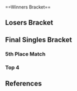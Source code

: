{{DISPLAYTITLE:MLG Long Island 2007: Singles Bracket}}{{SetGame|melee}}
{{tabs static
|name1=Overview
|link1=MLG/2007/Long Island
|name2=Singles Bracket
|link2=MLG/2007/Long Island/Singles Bracket
|This=2
}}<br/>
==Winners Bracket==
{{16DEWBracketA2
|tourneylink=MLG/2007/Long Island
|tourneyname=MLG Long Island 2007
|column-width=180

<!-- Ro16 -->
|r1m1p1=PC Chris |r1m1p1flag=us |r1m1p1score={{win}}
|r1m1p2=Dave |r1m1p2flag=us |r1m1p2score=
|r1m1win=1

|r1m2p1=Alejandro P |r1m2p1flag=us |r1m2p1score=
|r1m2p2=Husband |r1m2p2flag=us |r1m2p2score={{win}}
|r1m2win=2

|r1m3p1=Isai |r1m3p1flag=us |r1m3p1score=1
|r1m3p2=Bum |r1m3p2flag=us |r1m3p2score=3
|r1m3win=2
|r1m3p1char1=cf |r1m3p2char1=dk |r1m3p1stock1=0 |r1m3p2stock1=2 |r1m3win1=2 |r1m3stage1=Dream Land
|r1m3p1char2=cf |r1m3p2char2=dk |r1m3p1stock2=1 |r1m3p2stock2=0 |r1m3win2=1 |r1m3stage2=Poké Floats
|r1m3p1char3=cf |r1m3p2char3=dk |r1m3p1stock3=0 |r1m3p2stock3=2 |r1m3win3=2 |r1m3stage3=Brinstar
|r1m3p1char4=cf |r1m3p2char4=dk |r1m3p1stock4=0 |r1m3p2stock4=2 |r1m3win4=2 |r1m3stage4=Pokémon Stadium
|r1m3details={{BracketMatchDetails|reddit=|comment=|vodgame1=https://youtu.be/L_h_Vzv2LEU|vodgame2=https://youtu.be/HsrlqfrIOo0|vodgame3=https://youtu.be/kHFqHbsvLkE|vodgame4=https://youtu.be/b0nGe37g4xw}}

|r1m4p1=Ace Marth |r1m4p1flag=us |r1m4p1score=
|r1m4p2=Mew2King |r1m4p2flag=us |r1m4p2score={{win}}
|r1m4win=2

|r1m5p1=KoreanDJ |r1m5p1flag=us |r1m5p1score={{win}}
|r1m5p2=WarriorKnight |r1m5p2flag=us |r1m5p2score=
|r1m5win=1

|r1m6p1=DJ Nintendo |r1m6p1flag=us |r1m6p1score=
|r1m6p2=Plank |r1m6p2flag=us |r1m6p2score={{win}}
|r1m6win=2

|r1m7p1=Chillin |r1m7p1flag=us |r1m7p1score={{win}}
|r1m7p2=KillaFox |r1m7p2flag=us |r1m7p2score=
|r1m7win=1

|r1m8p1=Hayato |r1m8p1flag=us |r1m8p1score=1
|r1m8p2=ChuDat |r1m8p2flag=us |r1m8p2score=3
|r1m8win=2
|r1m8p1char1=sheik |r1m8p2char1=ic |r1m8p1stock1=0 |r1m8p2stock1=2 |r1m8win1=2 |r1m8stage1=Pokémon Stadium
|r1m8p1char2=doc |r1m8p2char2=pikachu |r1m8p1stock2=1 |r1m8p2stock2=0 |r1m8win2=1 |r1m8stage2=Final Destination
|r1m8p1char3=doc |r1m8p2char3=ic |r1m8p1stock3=0 |r1m8p2stock3=2 |r1m8win3=2 |r1m8stage3=Final Destination
|r1m8p1char4=doc |r1m8p2char4=ic |r1m8p1stock4=0 |r1m8p2stock4=1 |r1m8win4=2 |r1m8stage4=Final Destination
|r1m8details={{BracketMatchDetails|reddit=|comment=|vodgame1=https://youtu.be/iK9b64RSnV0|vodgame2=https://youtu.be/vxZActUZuwo|vodgame3=https://youtu.be/1CkR6ojASl0|vodgame4=https://youtu.be/zpBwCYhnJPU}}

<!-- QUARTERFINALS -->
|r2m1p1=PC Chris |r2m1p1flag=us |r2m1p1score=3
|r2m1p2=Husband |r2m1p2flag=us |r2m1p2score=0
|r2m1win=1
|r2m1p1char1=fox |r2m1p2char1=marth |r2m1p1stock1=2 |r2m1p2stock1=0 |r2m1win1=1 |r2m1stage1=Battlefield
|r2m1p1char2=fox |r2m1p2char2=marth |r2m1p1stock2=2 |r2m1p2stock2=0 |r2m1win2=1 |r2m1stage2=Final Destination
|r2m1p1char3=fox |r2m1p2char3=marth |r2m1p1stock3=1 |r2m1p2stock3=0 |r2m1win3=1 |r2m1stage3=Pokémon Stadium
|r2m1details={{BracketMatchDetails|reddit=|comment=|vodgame1=https://youtu.be/To58c9OvVSk|vodgame2=https://youtu.be/cicI0PFLO7w|vodgame3=https://youtu.be/0eld-koUwCY}}

|r2m2p1=Bum |r2m2p1flag=us |r2m2p1score=1
|r2m2p2=Mew2King |r2m2p2flag=us |r2m2p2score=3
|r2m2win=2
|r2m2p1char1=dk |r2m2p2char1=fox |r2m2p1stock1=0 |r2m2p2stock1=1 |r2m2win1=2 |r2m2stage1=Final Destination
|r2m2p1char2=dk |r2m2p2char2=fox |r2m2p1stock2=0 |r2m2p2stock2=1 |r2m2win2=2 |r2m2stage2=Brinstar
|r2m2p1char3=dk |r2m2p2char3=fox |r2m2p1stock3=2 |r2m2p2stock3=0 |r2m2win3=1 |r2m2stage3=Kongo Jungle
|r2m2p1char4=dk |r2m2p2char4=fox |r2m2p1stock4=0 |r2m2p2stock4=1 |r2m2win4=2 |r2m2stage4=Poké Floats
|r2m2details={{BracketMatchDetails|reddit=|comment=|vodgame1=https://youtu.be/nHwV8L01p54|vodgame2=https://youtu.be/P8kdJ9uNmKo|vodgame3=https://youtu.be/wQmDjnvFr70|vodgame4=https://youtu.be/ac96LgHKKD4}}

|r2m3p1=KoreanDJ |r2m3p1flag=us |r2m3p1score={{win}}
|r2m3p2=Plank |r2m3p2flag=us |r2m3p2score=
|r2m3win=1

|r2m4p1=Chillin |r2m4p1flag=us |r2m4p1score=1
|r2m4p2=ChuDat |r2m4p2flag=us |r2m4p2score=3
|r2m4win=2
|r2m4p1char1=fox |r2m4p2char1=ic |r2m4p1stock1=0 |r2m4p2stock1=2 |r2m4win1=2 |r2m4stage1=Dream Land
|r2m4p1char2=fox |r2m4p2char2=ic |r2m4p1stock2=0 |r2m4p2stock2=2 |r2m4win2=2 |r2m4stage2=Yoshi's Story
|r2m4p1char3=fox |r2m4p2char3=ic |r2m4p1stock3=2 |r2m4p2stock3=0 |r2m4win3=1 |r2m4stage3=Fountain of Dreams
|r2m4p1char4=fox |r2m4p2char4=ic |r2m4p1stock4=0 |r2m4p2stock4=2 |r2m4win4=2 |r2m4stage4=Final Destination
|r2m4details={{BracketMatchDetails|reddit=|comment=|vodgame1=https://youtu.be/0eIZ6k2_d9U|vodgame2=https://youtu.be/EbmV1aHyMgU|vodgame3=https://youtu.be/C4AhqaZ9GEg|vodgame4=https://youtu.be/V2kaicmxcag}}

<!-- SEMIFINALS -->
|r3m1p1=PC Chris |r3m1p1flag=us |r3m1p1score=0
|r3m1p2=Mew2King |r3m1p2flag=us |r3m1p2score=3
|r3m1win=2
|r3m1p1char1=falco |r3m1p2char1=marth |r3m1p1stock1=0 |r3m1p2stock1=1 |r3m1win1=2 |r3m1stage1=Battlefield
|r3m1p1char2=falco |r3m1p2char2=marth |r3m1p1stock2=0 |r3m1p2stock2=3 |r3m1win2=2 |r3m1stage2=Yoshi's Story
|r3m1p1char3=sheik |r3m1p2char3=marth |r3m1p1stock3=0 |r3m1p2stock3=2 |r3m1win3=2 |r3m1stage3=Dream Land
|r3m1p1char4= |r3m1p2char4= |r3m1p1stock4= |r3m1p2stock4= |r3m1win4= |r3m1stage4=
|r3m1p1char5= |r3m1p2char5= |r3m1p1stock5= |r3m1p2stock5= |r3m1win5= |r3m1stage5=
|r3m1date=
|r3m1finished=
|r3m1details={{BracketMatchDetails|lrthread=|vodgame1=https://www.youtube.com/watch?v=tuREBIwqbu0|vodgame2=https://www.youtube.com/watch?v=4YPztTWKFkI|vodgame3=https://www.youtube.com/watch?v=QNrGuYYHTyw}}

|r3m2p1=KoreanDJ |r3m2p1flag=us |r3m2p1score=3
|r3m2p2=ChuDat |r3m2p2flag=us |r3m2p2score=0
|r3m2win=1
|r3m2p1char1=marth |r3m2p2char1=ic |r3m2p1stock1=2 |r3m2p2stock1=0 |r3m2win1=1 |r3m2stage1=Battlefield
|r3m2p1char2=marth |r3m2p2char2=pikachu |r3m2p1stock2=2 |r3m2p2stock2=0 |r3m2win2=1 |r3m2stage2=Yoshi's Story
|r3m2p1char3=marth |r3m2p2char3=ic |r3m2p1stock3=1 |r3m2p2stock3=0 |r3m2win3=1 |r3m2stage3=Final Destination
|r3m2p1char4= |r3m2p2char4= |r3m2p1stock4= |r3m2p2stock4= |r3m2win4= |r3m2stage4=
|r3m2p1char5= |r3m2p2char5= |r3m2p1stock5= |r3m2p2stock5= |r3m2win5= |r3m2stage5=
|r3m2date=
|r3m2finished=
|r3m2details={{BracketMatchDetails|lrthread=|vodgame1=https://www.youtube.com/watch?v=sr2fS9-570k|vodgame2=https://www.youtube.com/watch?v=xlFBybaDEK8|vodgame3=https://www.youtube.com/watch?v=SZoqQP9L49Y}}
}}
==Losers Bracket==
{{16DELBracketSmwA
|tourneylink=MLG/2007/Long Island
|tourneyname=MLG Long Island 2007
|l1placement=13-16
|l2placement=9-12
|l3placement=7-8
|l4placement=
|column-width=190

<!-- Round 1 -->
|l1m1p1=Dave |l1m1p1flag=us |l1m1p1score=
|l1m1p2=Alejandro P |l1m1p2flag=us |l1m1p2score={{win}}
|l1m1win=2

|l1m2p1=Isai |l1m2p1flag=us |l1m2p1score={{win}}
|l1m2p2=Ace Marth |l1m2p2flag=us |l1m2p2score= 
|l1m2win=1

|l1m3p1=WarriorKnight |l1m3p1flag=us |l1m3p1score={{win}}
|l1m3p2=DJ Nintendo |l1m3p2flag=us |l1m3p2score=
|l1m3win=1

|l1m4p1=KillaFox |l1m4p1flag=us |l1m4p1score={{win}}
|l1m4p2=Hayato |l1m4p2flag=us |l1m4p2score= 
|l1m4win=1

<!-- Round 2 -->
|l2m1p1=Chillin |l2m1p1flag=us |l2m1p1score={{win}}
|l2m1p2=Alejandro P |l2m1p2flag=us |l2m1p2score=
|l2m1win=1

|l2m2p1=Plank |l2m2p1flag=us |l2m2p1score=
|l2m2p2=Isai |l2m2p2flag=us |l2m2p2score={{win}}
|l2m2win=2

|l2m3p1=Bum |l2m3p1flag=us |l2m3p1score={{win}}
|l2m3p2=WarriorKnight |l2m3p2flag=us |l2m3p2score=
|l2m3win=1

|l2m4p1=Husband |l2m4p1flag=us |l2m4p1score=2
|l2m4p2=KillaFox |l2m4p2flag=us |l2m4p2score=3
|l2m4win=2
|l2m4p1char1=marth |l2m4p2char1=fox |l2m4p1stock1=1 |l2m4p2stock1=0 |l2m4win1=1 |l2m4stage1=Dream Land
|l2m4p1char2=marth |l2m4p2char2=fox |l2m4p1stock2=0 |l2m4p2stock2=1 |l2m4win2=2 |l2m4stage2=Rainbow Cruise
|l2m4p1char3=marth |l2m4p2char3=fox |l2m4p1stock3=0 |l2m4p2stock3=1 |l2m4win3=2 |l2m4stage3=Final Destination
|l2m4p1char4=marth |l2m4p2char4=fox |l2m4p1stock4=1 |l2m4p2stock4=0 |l2m4win4=1 |l2m4stage4=Battlefield
|l2m4p1char5=marth |l2m4p2char5=fox |l2m4p1stock5=0 |l2m4p2stock5=1 |l2m4win5=2 |l2m4stage5=Green Greens
|l2m4details={{BracketMatchDetails|reddit=|comment=|vodgame1=https://youtu.be/quwGWPUGyHM|vodgame2=https://youtu.be/j5NL3wQ6MaA|vodgame3=https://youtu.be/kFd7UBjwGUA|vodgame4=https://youtu.be/KT0Et5Ilgys|vodgame5=https://youtu.be/FZ19xca2sLw}}

<!-- Round 3 -->
|l3m1p1=Chillin |l3m1p1flag=us| l3m1p1score={{win}}
|l3m1p2=Isai |l3m1p2flag=us| l3m1p2score=
|l3m1win=1

|l3m2p1=Bum |l3m2p1flag=us |l3m2p1score=3
|l3m2p2=KillaFox |l3m2p2flag=us |l3m2p2score=2
|l3m2win=1
|l3m2p1char1=donkey kong |l3m2p2char1=fox |l3m2p1stock1=1 |l3m2p2stock1=0 |l3m2win1=1 |l3m2stage1=Fountain of Dreams
|l3m2p1char2=donkey kong |l3m2p2char2=fox |l3m2p1stock2=2 |l3m2p2stock2=0 |l3m2win2=1 |l3m2stage2=Yoshi's Story
|l3m2p1char3=donkey kong |l3m2p2char3=fox |l3m2p1stock3=0 |l3m2p2stock3=2 |l3m2win3=2 |l3m2stage3=Rainbow Cruise
|l3m2p1char4=donkey kong |l3m2p2char4=fox |l3m2p1stock4=0 |l3m2p2stock4=1 |l3m2win4=2 |l3m2stage4=Dream Land
|l3m2p1char5=donkey kong |l3m2p2char5=fox |l3m2p1stock5=2 |l3m2p2stock5=0 |l3m2win5=1 |l3m2stage5=Final Destination
|l3m2date=
|l3m2finished=
|l3m2details={{BracketMatchDetails|lrthread=|vodgame1=https://www.youtube.com/watch?v=E3vE_Ec0q5s|vodgame2=https://www.youtube.com/watch?v=SNYMeXs2VIs|vodgame3=https://www.youtube.com/watch?v=pjVkR1vuNGE|vodgame4=https://www.youtube.com/watch?v=cMWRcfx9bKw|vodgame5=https://www.youtube.com/watch?v=tv0X_JLBeV8}}

<!-- Round 4 -->
|l4m1p1=PC Chris |l4m1p1flag=us |l4m1p1score={{win}}
|l4m1p2=Chillin |l4m1p2flag=us |l4m1p2score=
|l4m1win=1

|l4m2p1=ChuDat |l4m2p1flag=us |l4m2p1score=1
|l4m2p2=Bum |l4m2p2flag=us |l4m2p2score=3
|l4m2win=2
|l4m2p1char1=ic |l4m2p2char1=donkey kong |l4m2p1stock1=1 |l4m2p2stock1=0 |l4m2win1=1 |l4m2stage1=Yoshi's Story
|l4m2p1char2=young link |l4m2p2char2=donkey kong |l4m2p1stock2=0 |l4m2p2stock2=2 |l4m2win2=2 |l4m2stage2=Rainbow Cruise
|l4m2p1char3=pikachu |l4m2p2char3=donkey kong |l4m2p1stock3=0 |l4m2p2stock3=1 |l4m2win3=2 |l4m2stage3=Final Destination
|l4m2p1char4=ic |l4m2p2char4=donkey kong |l4m2p1stock4=0 |l4m2p2stock4=2 |l4m2win4=2 |l4m2stage4=Jungle Japes
|l4m2p1char5= |l4m2p2char5= |l4m2p1stock5= |l4m2p2stock5= |l4m2win5= |l4m2stage5=
|l4m2date=
|l4m2finished=
|l4m2details={{BracketMatchDetails|comment=The VOD for game 4 is mislabeled as game 5.|vodgame1=https://www.youtube.com/watch?v=w-LJ7KAEy-k|vodgame2=https://www.youtube.com/watch?v=Ozs9eYlZKc0|vodgame3=https://www.youtube.com/watch?v=bHL7NBlLEJE|vodgame4=https://www.youtube.com/watch?v=A_EA7PQR55Q}}
}}
<onlyinclude>
==Final Singles Bracket==
===5th Place Match===
{{2SEBracketSmw
|tourneylink=MLG/2007/Long Island
|tourneyname=MLG Long Island 2007
|r1loserplacement=6
|r1winnerplacement=5
|R1=5th Place Match
|column-width=150

|r1m1p1=Chillin |r1m1p1flag=us |r1m1p1score=
|r1m1p2=ChuDat |r1m1p2flag=us |r1m1p2score={{win}}
|r1m1win=2
}}

===Top 4===
{{DEFinalSmwBracket
|tourneylink=MLG/2007/Long Island
|tourneyname=MLG Long Island 2007
|l1placement=4
|r2placement=3
|r3loserplacement=2
|r3winnerplacement=1
|disableheads=true
|column-width=150

<!-- FROM WINNERS -->
|r1m1p1=Mew2King |r1m1p1flag=us |r1m1p1score=0
|r1m1p2=KoreanDJ |r1m1p2flag=us |r1m1p2score=3
|r1m1win=2
|r1m1p1char1=marth |r1m1p2char1=sheik |r1m1p1stock1=0 |r1m1p2stock1=1 |r1m1win1=2 |r1m1stage1=Dream Land
|r1m1p1char2=marth |r1m1p2char2=sheik |r1m1p1stock2=0 |r1m1p2stock2=2 |r1m1win2=2 |r1m1stage2=Final Destination
|r1m1p1char3=fox |r1m1p2char3=sheik |r1m1p1stock3=0 |r1m1p2stock3=2 |r1m1win3=2 |r1m1stage3=Final Destination
|r1m1date=
|r1m1finished=
|r1m1details={{BracketMatchDetails|lrthread=|vodgame1=https://www.youtube.com/watch?v=XHgS2wSba5E|vodgame2=https://www.youtube.com/watch?v=fCH5XwufAkQ|vodgame3=https://www.youtube.com/watch?v=H5378H3UXqM}}

<!-- FROM LOSERS -->
|l1m1p1=PC Chris |l1m1p1flag=us |l1m1p1score=3
|l1m1p2=Bum |l1m1p2flag=us |l1m1p2score=1
|l1m1win=1
|l1m1p1char1=falco |l1m1p2char1=donkey kong |l1m1p1stock1=2 |l1m1p2stock1=0 |l1m1win1=1 |l1m1stage1=Pokémon Stadium
|l1m1p1char2=peach |l1m1p2char2=donkey kong |l1m1p1stock2=0 |l1m1p2stock2=1 |l1m1win2=2 |l1m1stage2=Brinstar
|l1m1p1char3=falco |l1m1p2char3=donkey kong |l1m1p1stock3=1 |l1m1p2stock3=0 |l1m1win3=1 |l1m1stage3=Yoshi's Story
|l1m1p1char4=falco |l1m1p2char4=donkey kong |l1m1p1stock4=2 |l1m1p2stock4=0 |l1m1win4=1 |l1m1stage4=Dream Land
|l1m1date=
|l1m1finished=
|l1m1details={{BracketMatchDetails|lrthread=|vodgame1=https://www.youtube.com/watch?v=ylU7hXB1j2o|vodgame2=https://www.youtube.com/watch?v=wjLRplaAY4Y|vodgame3=https://www.youtube.com/watch?v=RORQiKtEbv0|vodgame4=https://www.youtube.com/watch?v=RKE2ZqkqRK0}}

<!-- LOSERS FINALS -->
|r2m1p1=Mew2King|r2m1p1flag=us |r2m1p1score=6
|r2m1p2=PC Chris|r2m1p2flag=us |r2m1p2score=3
|r2m1win=1
|r2m1p1char1=marth |r2m1p2char1=falco |r2m1p1stock1=1 |r2m1p2stock1=0 |r2m1win1=1 |r2m1stage1=Battlefield
|r2m1p1char2=marth |r2m1p2char2=peach |r2m1p1stock2=0 |r2m1p2stock2=1 |r2m1win2=2 |r2m1stage2=Dream Land
|r2m1p1char3=marth |r2m1p2char3=cf |r2m1p1stock3=0 |r2m1p2stock3=1 |r2m1win3=2 |r2m1stage3=Yoshi's Story
|r2m1p1char4=marth |r2m1p2char4=peach |r2m1p1stock4=4 |r2m1p2stock4=0 |r2m1win4=1 |r2m1stage4=Final Destination
|r2m1p1char5=marth |r2m1p2char5=cf |r2m1p1stock5=0 |r2m1p2stock5=2 |r2m1win5=2 |r2m1stage5=Pokémon Stadium
|r2m1p1char6=fox |r2m1p2char6=cf |r2m1p1stock6=2 |r2m1p2stock6=0 |r2m1win6=1 |r2m1stage6=Final Destination
|r2m1date=
|r2m1finished=
|r2m1details={{BracketMatchDetails|comment=Mew2King's 3-0 in Winners' Semifinals carried over into a Bo11 series for the rematch, as per MLG rules. Mew2King won Losers' Finals after game 6, as the score was 6-3.|vodgame1=https://www.youtube.com/watch?v=Ewky1ZcpGlU|vodgame2=https://www.youtube.com/watch?v=pBiz5hM1on8|vodgame3=https://www.youtube.com/watch?v=v0cVcJCOmfQ|vodgame4=https://www.youtube.com/watch?v=6b_KiKWfHhQ|vodgame5=https://www.youtube.com/watch?v=YWJj6AzHCHY|vodgame6=https://www.youtube.com/watch?v=hfk2vgePkZs}}

<!-- GRAND FINALS -->
|r3m1p1=KoreanDJ |r3m1p1flag=us |r3m1p1score=5
|r3m1p2=Mew2King |r3m1p2flag=us |r3m1p2score=2
|r3m1win=1
|r3m1p1char1=sheik |r3m1p2char1=marth |r3m1p1stock1=0 |r3m1p2stock1=1 |r3m1win1=2 |r3m1stage1=Battlefield
|r3m1p1char2=sheik |r3m1p2char2=marth |r3m1p1stock2=2 |r3m1p2stock2=0 |r3m1win2=1 |r3m1stage2=Final Destination
|r3m1p1char3=sheik |r3m1p2char3=marth |r3m1p1stock3=0 |r3m1p2stock3=2 |r3m1win3=2 |r3m1stage3=Final Destination
|r3m1p1char4=sheik |r3m1p2char4=marth |r3m1p1stock4=2 |r3m1p2stock4=0 |r3m1win4=1 |r3m1stage4=Pokémon Stadium
|r3m1date=
|r3m1finished=
|r3m1details={{BracketMatchDetails|comment=KoreanDJ's 3-0 win in Winners' Finals carried over into a Bo11 series for the rematch, as per MLG rules. The score after game 4 was 5-2. It is unknown whether the VODs for game 5 onwards are missing or Mew2King forfeited. The match was officially reported as finishing 6-1.<ref>{{cite web
 | url        = http://www.majorleaguegaming.com/news/smash-series-event-1-singles-summary
 | title      =  Smash Series Event 1 – Singles Summary 
 | author     = 
 | date       = 2007-05-07
 | work       = 
 | publisher  = Major League Gaming
 | accessdate = 2017-03-31
}}</ref><ref>{{cite web
 | url        = http://tv.majorleaguegaming.com/news/second-smash-series-event-set-to-kickoff-2
 | title      = Second Smash Series Event Set to Kickoff
 | author     = 
 | date       = 2007-06-15
 | work       = 
 | publisher  = Major League Gaming
 | accessdate = 2017-03-31
}}</ref>|vodgame1=https://www.youtube.com/watch?v=7ErKCoWO49k|vodgame2=https://www.youtube.com/watch?v=IlC0wlZ0C4w|vodgame3=https://www.youtube.com/watch?v=UIUdUvA_Xwc|vodgame4=https://www.youtube.com/watch?v=35D_J0jRSqE}}
}}
</onlyinclude>
==References==
{{reflist}}
